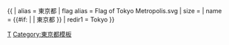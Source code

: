 {{ {{{1<noinclude>|country showdata</noinclude>}}}
| alias = 東京都
| flag alias = Flag of Tokyo Metropolis.svg
| size = {{{size|}}}
| name = {{#if: {{{name|}}} | {{{name|}}} | 東京都 }}
<noinclude>
| redir1 = Tokyo
</noinclude>
}}<noinclude>
[[Category:日本行政區劃資料模板|T]]
[[Category:東京都模板]]
</noinclude>